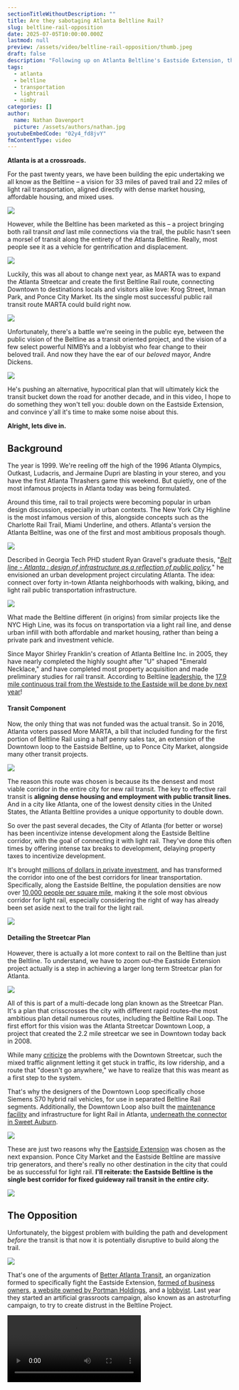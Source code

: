```yaml
---
sectionTitleWithoutDescription: ""
title: Are they sabotaging Atlanta Beltline Rail?
slug: beltline-rail-opposition
date: 2025-07-05T10:00:00.000Z
lastmod: null
preview: /assets/video/beltline-rail-opposition/thumb.jpeg
draft: false
description: "Following up on Atlanta Beltline's Eastside Extension, the anti-transit group Better Atlanta Transit and Mayor Andre Dickens' recent opposition to the project."
tags:
  - atlanta
  - beltline
  - transportation
  - lightrail
  - nimby
categories: []
author:
  name: Nathan Davenport
  picture: /assets/authors/nathan.jpg
youtubeEmbedCode: "02y4_fd8jvY"
fmContentType: video
---
```


**Atlanta is at a crossroads.**

For the past twenty years, we have been building the epic undertaking we all know as the Beltline – a vision for 33 miles of paved trail and 22 miles of light rail transportation, aligned directly with dense market housing, affordable housing, and mixed uses.

![](/assets/video/beltline-rail-opposition/02.jpg)

However, while the Beltline has been marketed as this – a project bringing both rail transit _and_ last mile connections via the trail, the public hasn't seen a morsel of transit along the entirety of the Atlanta Beltline. Really, most people see it as a vehicle for gentrification and displacement.

![](/assets/video/beltline-rail-opposition/01.jpg)

Luckily, this was all about to change next year, as MARTA was to expand the Atlanta Streetcar and create the first Beltline Rail route, connecting Downtown to destinations locals and visitors alike love: Krog Street, Inman Park, and Ponce City Market. Its the single most successful public rail transit route MARTA could build right now.

![](/assets/video/beltline-rail-opposition/03.jpg)

Unfortunately, there's a battle we're seeing in the public eye, between the public vision of the Beltline as a transit oriented project, and the vision of a few select powerful NIMBYs and a lobbyist who fear change to their beloved trail. And now they have the ear of our _beloved_ mayor, Andre Dickens.

![](/assets/video/beltline-rail-opposition/10.jpg)

He's pushing an alternative, hypocritical plan that will ultimately kick the transit bucket down the road for another decade, and in this video, I hope to do something they won't tell you: double down on the Eastside Extension, and convince y'all it's time to make some noise about this.

**Alright, lets dive in.**

## Background

The year is 1999. We're reeling off the high of the 1996 Atlanta Olympics, Outkast, Ludacris, and Jermaine Dupri are blasting in your stereo, and you have the first Atlanta Thrashers game this weekend. But quietly, one of the most infamous projects in Atlanta today was being formulated.

Around this time, rail to trail projects were becoming popular in urban design discussion, especially in urban contexts. The New York City Highline is the most infamous version of this, alongside concepts such as the Charlotte Rail Trail, Miami Underline, and others. Atlanta's version the Atlanta Beltline, was one of the first and most ambitious proposals though.

![](/assets/video/beltline-rail-opposition/12.jpg)

Described in Georgia Tech PHD student Ryan Gravel's graduate thesis, "_[Belt line - Atlanta : design of infrastructure as a reflection of public policy](https://repository.gatech.edu/entities/publication/c4c02e00-9638-4381-a8d2-c9bc8991d7a5),_" he envisioned an urban development project circulating Atlanta. The idea: connect over forty in-town Atlanta neighborhoods with walking, biking, and light rail public transportation infrastructure.

![](/assets/video/beltline-rail-opposition/15.jpg)

What made the Beltline different (in origins) from similar projects like the NYC High Line, was its focus on transportation via a light rail line, and dense urban infill with both affordable and market housing, rather than being a private park and investment vehicle.

Since Mayor Shirley Franklin's creation of Atlanta Beltline Inc. in 2005, they have nearly completed the highly sought after "U" shaped "Emerald Necklace," and have completed most property acquisition and made preliminary studies for rail transit. According to Beltline [leadership](https://roughdraftatlanta.com/2025/06/18/beltline-2026-budget-approved/), the [17.9 mile continuous trail from the Westside to the Eastside will be done by next year](https://www.ajc.com/news/atlanta-news/majority-of-beltline-to-be-completed-by-world-cup/4FSZHAA7YFB2VH6SZX5PO7SBLI/)!

#### Transit Component

Now, the only thing that was not funded was the actual transit. So in 2016, Atlanta voters passed More MARTA, a bill that included funding for the first portion of Beltline Rail using a half penny sales tax, an extension of the Downtown loop to the Eastside Beltline, up to Ponce City Market, alongside many other transit projects.

![](/assets/video/beltline-rail-opposition/03.jpg)

The reason this route was chosen is because its the densest and most viable corridor in the entire city for new rail transit. The key to effective rail transit is **aligning dense housing and employment with public transit lines.** And in a city like Atlanta, one of the lowest density cities in the United States, the Atlanta Beltline provides a unique opportunity to double down.

So over the past several decades, the City of Atlanta (for better or worse) has been incentivize intense development along the Eastside Beltline corridor, with the goal of connecting it with light rail. They've done this often times by offering intense tax breaks to development, delaying property taxes to incentivize development.

It's brought [millions of dollars in private investment](https://beltline.org/learn/progress-planning/research-reports/funding/), and has transformed the corridor into one of the best corridors for linear transportation. Specifically, along the Eastside Beltline, the population densities are now over [10,000 people per square mile](https://youtube.com/watch?v=sUzZB3fngXk&t=251), making it the sole most obvious corridor for light rail, especially considering the right of way has already been set aside next to the trail for the light rail.

![](/assets/video/beltline-rail-opposition/18-1.jpg)

#### Detailing the Streetcar Plan

However, there is actually a lot more context to rail on the Beltline than just the Beltline. To understand, we have to zoom out–the Eastside Extension project actually is a step in achieving a larger long term Streetcar plan for Atlanta.

![](/assets/video/beltline-rail-opposition/19.jpg)

All of this is part of a multi-decade long plan known as the Streetcar Plan. It's a plan that crisscrosses the city with different rapid routes–the most ambitious plan detail numerous routes, including the Beltline Rail Loop. The first effort for this vision was the Atlanta Streetcar Downtown Loop, a project that created the 2.2 mile streetcar we see in Downtown today back in 2008.

While many [criticize](https://thetransitguy.substack.com/p/a-streetcar-not-desired-why-obama) the problems with the Downtown Streetcar, such the mixed traffic alignment letting it get stuck in traffic, its low ridership, and a route that "doesn't go anywhere," we have to realize that this was meant as a first step to the system.

That's why the designers of the Downtown Loop specifically chose Siemens S70 hybrid rail vehicles, for use in separated Beltline Rail segments. Additionally, the Downtown Loop also built the [maintenance facility](https://maps.app.goo.gl/BoEpkktPZKAicNGK9) and infrastructure for light Rail in Atlanta, [underneath the connector in Sweet Auburn](https://maps.app.goo.gl/BoEpkktPZKAicNGK9).

![](/assets/video/beltline-rail-opposition/06.jpg)

These are just two reasons why the [Eastside Extension](https://vimeo.com/740426533/6aef507132) was chosen as the next expansion. Ponce City Market and the Eastside Beltline are massive trip generators, and there's really no other destination in the city that could be as successful for light rail. **I'll reiterate: the Eastside Beltline is the single best corridor for fixed guideway rail transit in the _entire city._**

![](/assets/video/beltline-rail-opposition/22-1.jpg)

## The Opposition

Unfortunately, the biggest problem with building the path and development _before_ the transit is that now it is potentially disruptive to build along the trail.

![](/assets/video/beltline-rail-opposition/23.jpg)

That's one of the arguments of [Better Atlanta Transit](https://betteratlantatransit.org/), an organization formed to specifically fight the Eastside Extension, [formed of business owners](https://www.axios.com/local/atlanta/2023/10/19/beltline-rail-eastside-trail-supporters), [a website owned by Portman Holdings](https://bsky.app/profile/alexip718.com/post/3lkbo7xlva22c), and a [lobbyist](https://lexiconstrategies.com/linville). Last year they started an artificial grassroots campaign, also known as an astroturfing campaign, to try to create distrust in the Beltline Project.

<Video src="UbfWzszPwAg" startTime={15} />

You've probably seen these signs along the Beltline that read "Save the Beltline!" with taglines against the streetcar.

![](/assets/video/beltline-rail-opposition/08.jpg)

[When you look into their platform, some talking points include:](https://static1.squarespace.com/static/64cbd9b5ec937b74d5c2667b/t/677c1410f38051103151928a/1736184859808/Mobilize+the+Beltline+with+Sources+250105.pdf)

- That the project is expensive and disruptive.
- The Beltline is a public park and not a transportation corridor.
- They claim light rail is an outdated technology when we have self driving pods and escooters, and that safety is a huge concern.
- And that there are "better projects" for transit-dependent riders, such as Infill Stations or BRT projects.

#### Debunking

Ultimately, the talking points of Better Atlanta Transit can be easily debunked:

- For one, the Eastside Extension is a fantastic value as it has the [highest ridership potential](<https://itsmarta.com/uploadedFiles/MARTA_101/Why_MARTA/Moremarta/More%20MARTA%20Atlanta%20Technical%20Summary%20(appendices%20included).pdf>) out of any corridor in Atlanta.
  ![](/assets/video/beltline-rail-opposition/22-1.jpg)
- The Eastside Beltline is clearly a transportation corridor considering there is no seating space along the Beltline, and people are always traversing the Beltline between various trip generators.
- Light Rail is a serious, not vaporware technology used in cities around the globe, and statistically is extremely safe as a mode of transport. Additionally, cited alternatives like building a second lane for micro mobility and self-driving pods would cause a similar amount of disruption as rail construction.
- And lastly, scapegoating other transit projects is a bad way of saying that public transport should continue to be segregated between lower and higher income populations. The Eastside Beltline would do absolutely amazing PR for public transit in Atlanta, and bring more investment and priority as a whole.
  ![](/assets/video/beltline-rail-opposition/24.jpg)

#### The Scoop

Now you might say, there could be some plausible deniability and this organization is simply just some "concerned locals." However, after being tipped to some interesting [public donation records](https://projects.propublica.org/nonprofits/organizations/823296216/202520459349200627/IRS990EZ), theres something deeper going on here. For example:

- A major donor to Better Atlanta Transit is a group known as the [1859 Fund](https://ecorp.sos.ga.gov/BusinessSearch/BusinessInformation?businessId=2418893&businessType=Domestic%20Nonprofit%20Corporation&fromSearch=True), per this [Form 990](https://projects.propublica.org/nonprofits/organizations/823296216/202520459349200627/IRS990EZ). This document references Jack Murphy of Carter Real Estate Holdings as CEO of the 1859 Fund. Carter is a large holder of Atlanta properties, including [Atlantic Station, Summerhill, The MET, and numerous other mixed-use projects.](https://www.carterusa.com/mixeduse)
- Looking at the [original filing for the 1859 Fund](https://ecorp.sos.ga.gov/BusinessSearch/DownloadFile?filingNo=14950977) via [Georgia's business database](https://ecorp.sos.ga.gov/BusinessSearch/BusinessInformation?businessId=2418893&businessType=Domestic%20Nonprofit%20Corporation&fromSearch=True), we can see it was created by Jason Boles. He is behind [Tabularius Group, a prominent dark-money right wing political donation engine](https://ncnewsline.com/2020/09/18/pw-special-report-trump-linked-effort-to-infiltrate-progressive-nc-groups-prompts-investigation/) that has successfully propelled campaigns such as [Marjorie Taylor Green and Brett Kavanaugh](https://kumu.io/LisaSorg/jason-boles#map-4pPcUKZE).

I bring this up to point out that Better Atlanta Transit isn't just some local, concerned residents–its just a small tendril of a vast network of corporate interests, and even right wing dark money PAC's.

![](/assets/video/beltline-rail-opposition/27.jpg)

#### Nashville Comparison

Silly right? Well, lets look at another city, Nashville, Tennessee, which went through a similar battle with similar dark money donors. [In 2018, Nashville was trying to pass a public transport referendum that would fund light rail, BRT, and bus improvements, a transformative proposal for Nashville citywide.](https://transitcenter.org/publication/derailed/)

![](/assets/video/beltline-rail-opposition/28.jpg)

In doing so, [several anti-transit groups cropped up](https://usa.streetsblog.org/2018/04/26/koch-brothers-and-dark-money-gang-up-on-nashville-transit-referendum) with similar goals to Better Atlanta Transit, such as an infamous Koch Brothers climate denial project "Americans for Prosperity", "NoTax4Tracks," and "Better Transit for Nashville." Sound familiar?

[NoTax4Tracks specifically raised $950,000](https://usa.streetsblog.org/2018/04/26/koch-brothers-and-dark-money-gang-up-on-nashville-transit-referendum), [most of which from private donors](https://www.tennessean.com/story/news/2018/04/11/bulk-money-raised-opposition-nashville-transit-group-kept-secret/506717002/), and Americans for Prosperity is funded by the [Koch Brothers, two oil billionaires fueling fights against transit across the country.](https://www.nytimes.com/2018/06/19/climate/koch-brothers-public-transit.html) And guess what? The vote did not pass.

![](/assets/video/beltline-rail-opposition/29.jpg)

As you can see, its common for these groups to use tactics that try to establish credibility for being pro-transit, but in reality, the goals are simply to kill a project with no following through. **The goal is always to simply make the public scared or confused enough to not support the project.**

## Enter the Mayor

All of this is why its such a shame that the [formerly pro Eastside Rail](https://beltlinerailnow.com/news/2021/11/21/tale-of-two-mayoral-candidates) mayor, Andre Dickens, has come forward with a new plan for Atlanta that bows to the wills of these NIMBY's and [parrots the exact same talking points](https://x.com/philip_atlanta/status/1780309190914822454?mx=1).

<Video src="mRPlm4x_Xkg" startTime={70} />

The point I want to make is, **it's all the exact same exact talking points as Better Atlanta Transit presents**, just with a fresh coat of paint!

- The Mayor cites that we should look at infill stations and other projects such as North Ave BRT through an [executive order](https://www.atlantaga.gov/Home/Components/News/News/15040/).
  ![](/assets/video/beltline-rail-opposition/32.jpg)
- The Mayor cites transit _to_ the Beltline instead of _on_ the Beltline, but then pushes for Southside rail on the Beltline.
  ![](/assets/video/beltline-rail-opposition/30.jpg)
- And even worse, he seems to support the notion of alternatives to rail such as self driving pods and separated lanes in the interim on the Eastside Trail.

Basically, the plan he presents is the same as More MARTA 2016, just with a few twists. For one, the Beltline Rail will be split into "two phases," one being the Eastside Extension ending _at_ the Beltline, instead of reaching the major trip generator of Ponce City Market. And then a second phase, that will construct 4+ miles of separated Beltline Rail on the Southside, with a whole new maintenance facility, and _also_ extend the Eastside Extension project to Ponce City Market.

**What's worse?** The collusion is _so_ obvious, that the most recent version of the Better Atlanta Transit platform document has a _[brand new paragraph](https://static1.squarespace.com/static/64cbd9b5ec937b74d5c2667b/t/679256b3aa57c606515bdec8/1737643699625/25+01+22+Integrated+Mobility+Strategy.pdf)_ celebrating the Mayor's decisions!

![](/assets/video/beltline-rail-opposition/paragraph.png)

The reality is, the Mayor is using the guise of equity as a distraction to bend to the wills of Better Atlanta Transit's wishes. There's actually going to be zero follow through on this plan, especially considering that this announcement is _days_ after [announcing his re-election campaign](https://www.wabe.org/atlanta-mayor-andre-dickens-makes-the-case-for-reelection/) (which he is currently running unopposed so far).

<Video src="3TxlOobqDf0" startTime={1281} />

Would Southside rail be great? Or infill stations? Of course! However, what the public is upset about, is losing the obvious slam dunk project that is the Eastside Extension.

That's the problem here, if MARTA is convinced to step back on the Eastside Extension, all other proposed projects will have to be restudied intensely, along with the infill stations, the Southside rail, and more, pushing back any progress for _at least_ ten years.

Just ask the experts. **Former VP of Planning at Beltline Inc. Beth McMillan** posted in the [AJC](https://www.ajc.com/opinion/opinion-redirecting-focus-of-service-away-from-eastside-trail-along-beltline-would-major-setback-costing-millions/5NLPEFT6D5ACBGIBD32CYRFRJQ/) this statement:

> Halting this progress now would waste millions of dollars and set the project back significantly. Redirecting the focus to a different corridor would require another decade of study and design before construction could begin — essentially delaying any transit construction on the Beltline by 10-plus years.

If we're being real, the density along the Southside Trail is just not there, and the Murphy Crossing project that this would anchor around would not bring in nearly as many riders as what we would see on the Eastside Beltline. [MARTA studied the infill stations already, and found that they were not worth the cost in 2016.](<https://itsmarta.com/uploadedFiles/MARTA_101/Why_MARTA/Moremarta/More%20MARTA%20Atlanta%20Technical%20Summary%20(appendices%20included).pdf>) And, it would take decades to reach the current state that the Eastside Trail is in.

![](/assets/video/beltline-rail-opposition/33.jpg)

Again, the proposed projects by the Mayor **do not** have any planning for funding mechanism in place. **I've got to reiterate** – the Eastside Extension is **already studied**, **already funded**, and **shovel ready** for next year. Seriously, its so easy to just build this now. All in all, this is a classic [Atlanta Wa](https://atlantastudies.org/2021/10/04/the-atlanta-way-repression-mediation-and-division-of-black-resistance-from-1906-to-the-2020-george-floyd-uprising/)y bait and switch right in front of the public, flat out.

## Case Study on Charlotte Rail Trail

Ultimately, there's two futures for the Atlanta Beltline. One, that continues as is as a investment project like the New York City High Line, and another that completes the goal of a transpiration corridor. We can see a fantastic case study of this only 300 miles away from Atlanta, in the Charlotte Rail Trail.

![](/assets/video/beltline-rail-opposition/36.jpg)

Charlotte has been consistently building Light Rail since 1998, where they approved a half penny sales tax to fund light rail transit over several decades. Just like More MARTA!

![](/assets/video/beltline-rail-opposition/34.jpg)

But most critically, they built Charlotte's LNYX Blue line that follows along Charlotte's version of the Beltline–the Rail Trail. It's an extremely successful alignment heading south from Downtown, featuring housing, mixed use, a path, and a light rail line. Sound familiar?

![](/assets/video/beltline-rail-opposition/35.jpg)

[If we go back in time to when the Blue Line was opening, we see a similar discourse that we're seeing here in Atlanta](https://benjaminschneider.substack.com/p/the-triumph-and-tragedy-of-light). Political leaders and anti-transit campaigns warned the Blue Line would be a [white elephant](https://www.lightrailnow.org/news/n_cha_2008-08a.htm), and that the project's cost of $465 million 2007 dollars was a terrible investment. That's almost twice as much as the Atlanta Eastside Extension, but they built it anyway.

![](/assets/video/beltline-rail-opposition/38.jpg)

However, they were dead wrong – the Blue Line along the Rail Trail saw almost double ridership expectations, seeing almost 50% more than the projected 9,000 weekday riders.

![](/assets/video/beltline-rail-opposition/37.jpg)

And when they opened the $1.1 billion extension of the Blue Line in 2018, ridership exploded even more so, [seeing over 27,000 weekday riders.](https://www.axios.com/local/charlotte/2019/04/09/with-58-million-riders-and-3-5-billion-in-development-the-blue-line-is-one-of-charlottes-biggest-success-stories-162599) Today, rail transit along the Rail Trail is one of Charlottes biggest success stories, in the middle of the [sprawl capital of the country](https://www.youtube.com/watch?v=QgZcQIp4CL0), leading to [$2.8 billion in economic development](https://www.charlottenc.gov/files/sharedassets/cats/v/1/cats-docs/2030_transit_corridor_system_plan.pdf) along its 3.5 mile corridor.

## What's the right answer?

To close out here, [in my opinion, we should continue with the Eastside Extension, and trust the planning experts at Atlanta Beltline Inc. and MARTA.](https://www.ajc.com/opinion/opinion-redirecting-focus-of-service-away-from-eastside-trail-along-beltline-would-major-setback-costing-millions/5NLPEFT6D5ACBGIBD32CYRFRJQ/)

Doubling down, the Eastside Extension _only costs ~$230 million dollars,_ a seriously relative bargain for the density of people within its path ad the areas popularity, especially compared to other transportation projects: the Mayor's four MARTA infill stations are estimated at _[~$801 million](https://atlanta.urbanize.city/post/new-marta-infill-stations-massively-expensive-letter-editor)_, Clifton Corridor's BRT option at ~_[$1.3 billion](https://saportareport.com/marta-kills-clifton-corridor-rail-option-moves-ahead-on-bus-alternatives/columnists/johnruch/)_, or even GDOT's [~**_$9.5 billion_**](https://www.constructionequipmentguide.com/metro-atlanta-residents-get-new-details-on-proposed-i-285-top-end-express-lanes-project/65400) express lanes for I-285 (that will only reduce traffic by 8% 🙄).

![](/assets/video/beltline-rail-opposition/40.jpg)

**This ~$230 million is already funded, already designed for $20 million of that cost, and shovel ready for next year.** We are in the middle of a **long-term plan** to bring rail to in-town Atlanta, and we should **not** sabotage this goal. [Not Atlanta Beltline spending $3 million on a vaporware, low capacity self-driving pod pilot program for the World Cup.](https://atlanta.urbanize.city/post/beltline-autonomous-driverless-vehicle-route-open-next-year)

![](/assets/video/beltline-rail-opposition/42.jpg)

So lets get the proof of concept built, the most prime for success transit route in the entirety of Atlanta, the Eastside Extension, and prove that Atlanta **can** be a world class city.

### Get Involved

Now, we need to make sure the mayor, Beltline Inc., MARTA, and your city council member know how important this is to the public. Another good way to get involved is with Beltline Rail Now – they're the only organization in Atlanta taking Beltline Transit seriously in the city.

#### Andre Dickens

- [+1 (404) 330-6054](tel:+14043306054)
- [adickens@atlantaga.gov](mailto:adickens@atlantaga.gov)

#### Atlanta Beltline Inc.

- [+1 (404) 477-3003](tel:+14044773003)
- [info@atlbeltline.org](mailto:info@atlbeltline.org)

#### MARTA - Eastside Extension: Project Manager J. Bryan Hobbs

- [+1 (404) 848-5733](tel:+14048485733)
- [streetcareast@itsmarta.com](mailto:streetcareast@itsmarta.com)

#### Find your city council member

- [https://citycouncil.atlantaga.gov/](https://citycouncil.atlantaga.gov/)

#### Beltline Rail Now

- [info@beltlinerailnow.com](mailto:info@beltlinerailnow.com)
- [https://beltlinerailnow.com/](https://beltlinerailnow.com/)

### Closing

The fact of the matter is, Atlanta will continue to be an unserious city as long as we continue to be unserious about our transportation. The way to success is more urban infill, more density and mixed uses, and more public transportation to efficiently connect the dense parts of our city with reliable transportation. Until then, Atlanta will be as unserious as ever, and never achieve that dream of being a global city it set out to be in 1996.

#### Patreon Ad

Thanks for watching! If you liked this video, and want to support me, consider supporting me on [Patreon](patreon.com/nathandaven) or [YouTube Memberships](https://www.youtube.com/channel/UC8skrAQPTrhQoF5KGwc_APQ/join). Joining means you get access to full interviews, weekly updates on my projects, and more, and overall just seriously helps out the channel.

![](/assets/video/beltline-rail-opposition/44.jpg)

This is the best way to support the channel!! Or just consider subscribing, which is also just as awesome. 🙂

**Thanks for reading! See y'all next time.**
